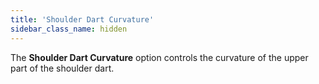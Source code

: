 ```yaml
---
title: 'Shoulder Dart Curvature'
sidebar_class_name: hidden
---
```


The **Shoulder Dart Curvature** option controls the curvature of the upper part of the shoulder dart.
